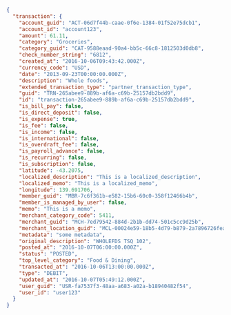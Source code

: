 ```json Response 
{
  "transaction": {  
    "account_guid": "ACT-06d7f44b-caae-0f6e-1384-01f52e75dcb1",
    "account_id": "account123",
    "amount": 61.11,
    "category": "Groceries",
    "category_guid": "CAT-9588eaad-90a4-bb5c-66c8-1812503d0db8",
    "check_number_string": "6812",
    "created_at": "2016-10-06T09:43:42.000Z",
    "currency_code": "USD",
    "date": "2013-09-23T00:00:00.000Z",
    "description": "Whole foods",
    "extended_transaction_type": "partner_transaction_type",
    "guid": "TRN-265abee9-889b-af6a-c69b-25157db2bdd9",
    "id": "transaction-265abee9-889b-af6a-c69b-25157db2bdd9",
    "is_bill_pay": false,
    "is_direct_deposit": false,
    "is_expense": true,
    "is_fee": false,
    "is_income": false,
    "is_international": false,
    "is_overdraft_fee": false,
    "is_payroll_advance": false,
    "is_recurring": false,
    "is_subscription": false,
    "latitude": -43.2075,
    "localized_description": "This is a localized_description",
    "localized_memo": "This is a localized_memo",
    "longitude": 139.691706,
    "member_guid": "MBR-7c6f361b-e582-15b6-60c0-358f12466b4b",
    "member_is_managed_by_user": false,
    "memo": "This is a memo",
    "merchant_category_code": 5411,
    "merchant_guid": "MCH-7ed79542-884d-2b1b-dd74-501c5cc9d25b",
    "merchant_location_guid": "MCL-00024e59-18b5-4d79-b879-2a7896726fea",
    "metadata": "some metadata",
    "original_description": "WHOLEFDS TSQ 102",
    "posted_at": "2016-10-07T06:00:00.000Z",
    "status": "POSTED",
    "top_level_category": "Food & Dining",
    "transacted_at": "2016-10-06T13:00:00.000Z",
    "type": "DEBIT",
    "updated_at": "2016-10-07T05:49:12.000Z",
    "user_guid": "USR-fa7537f3-48aa-a683-a02a-b18940482f54",
    "user_id": "user123"
  }
}
```
